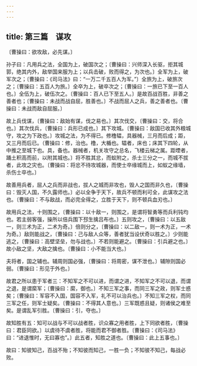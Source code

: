 ```yaml
---
---
---
```

title: 第三篇　谋攻
---




〔曹操曰：欲攻敌，必先谋。〕

孙子曰：凡用兵之法，全国为上，破国次之；〔曹操曰：兴师深入长驱，拒其城郭，绝其内外，敌举国来服为上；以兵击破，败而得之，为次也。〕全军为上，破军次之；〔曹操曰：《司马法》曰：“一万二千五百人为军。”〕全旅为上，破旅次之；〔曹操曰：五百人为旅。〕全卒为上，破卒次之；〔曹操曰：一旅已下至一百人也。〕全伍为上，破伍次之。〔曹操曰：百人已下至五人。〕是故百战百胜，非善之善者也；〔曹操曰：未战而战自屈，胜善也。〕不战而屈人之兵，善之善者也。〔曹操曰：未战而敌自屈服。〕

故上兵伐谋，〔曹操曰：敌始有谋，伐之易也。〕其次伐交，〔曹操曰：交，将合也。〕其次伐兵，〔曹操曰：兵形已成也。〕其下攻城。〔曹操曰：敌国已收其外粮城守，攻之为下政也。〕攻城之法，为不得已。修橹辒，具器械，三月而后成；距，又三月而后已。（曹操曰：修，治也。橹，大楯也。辒者，床也；床其下四轮，从中推之至城下也。具，备也。器械者，机关攻守之总名，飞楼云梯之属。距堙者，踊土积高而前，以附其城也。〕将不胜其忿，而蚁附之，杀士三分之一，而城不拔者，此攻之灾也。〔曹操曰：将忿不待攻城器，而使士卒缘城而上，如蚁之缘墙，杀伤士卒也。〕

故善用兵者，屈人之兵而非战也，拔人之城而非攻也，毁人之国而非久也，〔曹操曰：毁灭人国，不久露师也。〕必以全争于天下，故兵不顿而利可全，此谋攻之法也。〔曹操曰：不与敌战，而必完全得之，立胜于天下，则不顿兵血刃也。〕

故用兵之法，十则围之，〔曹操曰：以十敌一，则围之，是谓将智勇等而兵利钝均也。若主弱客强，操所以倍兵围下邳生擒吕布也。〕五则攻之，〔曹操曰：以五敌一，则三术为正，二术为奇。〕倍则分之，〔曹操曰：以二敌一，则一术为正，一术为奇。〕敌则能战之，〔曹操曰：己与敌人众等，善者犹当设伏奇以胜之。〕少则能逃之，〔曹操曰：高壁坚垒，勿与战也。〕不若则能避之。〔曹操曰：引兵避之也。〕故小敌之坚，大敌之擒也。〔曹操曰：小不能当大也。〕

夫将者，国之辅也。辅周则国必强，〔曹操曰：将周密，谋不泄也。〕辅隙则国必弱。〔曹操曰：形见于外也。〕

故君之所以患于军者三：不知军之不可以进，而谓之进，不知军之不可以退，而谓之退，是谓縻军；〔曹操曰：縻，御也。〕不知三军之事，而同三军之政，则军士惑矣；〔曹操曰：军容不入国，国容不入军，礼不可以治兵也。〕不知三军之权，而同三军之任，则军士疑矣。〔曹操曰：不得其人意也。〕三军既惑且疑，则诸侯之难至矣。是谓乱军引胜。〔曹操曰：引，夺也。〕

故知胜有五：知可以战与不可以战者胜，识众寡之用者胜，上下同欲者胜，〔曹操曰：君臣同欲。〕以虞待不虞者胜，将能而君不御者胜。〔曹操曰：《司马法》曰：“进退惟时，无曰寡也”。〕此五者，知胜之道也。〔曹操曰：此上五事也。〕

故曰：知彼知己，百战不殆；不知彼而知己，一胜一负；不知彼不知己，每战必败。